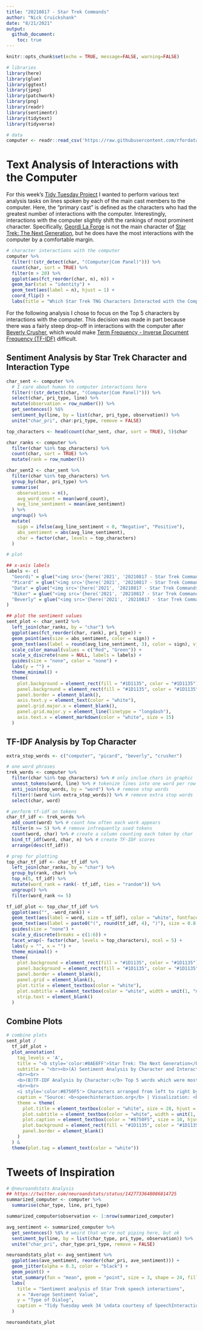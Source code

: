```yaml
---
title: "20210817 - Star Trek Commands"
author: "Nick Cruickshank"
date: "8/21/2021"
output: 
  github_document:
    toc: true
---
```


```r
knitr::opts_chunk$set(echo = TRUE, message=FALSE, warning=FALSE)
```

```r
# libraries
library(here)
library(glue)
library(ggtext)
library(jpeg)
library(patchwork)
library(png)
library(readr)
library(sentimentr)
library(tidytext)
library(tidyverse)
```

```r
# data
computer <- readr::read_csv('https://raw.githubusercontent.com/rfordatascience/tidytuesday/master/data/2021/2021-08-17/computer.csv')
```

# Text Analysis of Interactions with the Computer

For this week's [Tidy Tuesday Project](https://github.com/rfordatascience/tidytuesday/tree/master/data/2021/2021-08-17) I wanted to perform various text analysis tasks on lines spoken by each of the main cast members to the computer. Here, the "primary cast" is defined as the characters who had the greatest number of interactions with the computer. Interestingly, interactions with the computer slightly shift the rankings of most prominent character. Specifically, [Geordi La Forge](https://en.wikipedia.org/wiki/Geordi_La_Forge) is not the main character of [Star Trek: The Next Generation](https://en.wikipedia.org/wiki/Star_Trek:_The_Next_Generation), but he does have the most interactions with the computer by a comfortable margin.

```r
# character interactions with the computer
computer %>%
  filter(!(str_detect(char, "(Computer|Com Panel)"))) %>%
  count(char, sort = TRUE) %>%
  filter(n > 20) %>%
  ggplot(aes(fct_reorder(char, n), n)) + 
  geom_bar(stat = "identity") + 
  geom_text(aes(label = n), hjust = 1) +
  coord_flip() + 
  labs(title = "Which Star Trek TNG Characters Interacted with the Computer the Most?")
```

For the following analysis I chose to focus on the Top 5 characters by interactions with the computer. This decision was made in part because there was a fairly steep drop-off in interactions with the computer after [Beverly Crusher](https://en.wikipedia.org/wiki/Beverly_Crusher), which would make [Term Frequency - Inverse Document Frequency (TF-IDF)](https://en.wikipedia.org/wiki/Tf%E2%80%93idf) difficult.

## Sentiment Analysis by Star Trek Character and Interaction Type

```r
char_sent <- computer %>%
  # I care about human to computer interactions here
  filter(!(str_detect(char, "(Computer|Com Panel)"))) %>%
  select(char, pri_type, line) %>%
  mutate(observation = row_number()) %>%
  get_sentences() %$%
  sentiment_by(line, by = list(char, pri_type, observation)) %>%
  unite("char_pri", char:pri_type, remove = FALSE)

top_characters <- head(count(char_sent, char, sort = TRUE), 5)$char

char_ranks <- computer %>%
  filter(char %in% top_characters) %>%
  count(char, sort = TRUE) %>%
  mutate(rank = row_number())

char_sent2 <- char_sent %>%
  filter(char %in% top_characters) %>%
  group_by(char, pri_type) %>%
  summarise(
    observations = n(),
    avg_word_count = mean(word_count),
    avg_line_sentiment = mean(ave_sentiment)
  ) %>%
  ungroup() %>%
  mutate(
    sign = ifelse(avg_line_sentiment < 0, "Negative", "Positive"),
    abs_sentiment = abs(avg_line_sentiment),
    char = factor(char, levels = top_characters)
  )
```

```r
# plot

## x-axis labels
labels <- c(
  "Geordi" = glue("<img src='{here('2021', '20210817 - Star Trek Commands', 'images', 'geordi.jpg')}' width='80'/><br>**Geordi**"),
  "Picard" = glue("<img src='{here('2021', '20210817 - Star Trek Commands', 'images', 'picard.jpg')}' width='80'/><br>**Picard**"),
  "Data" = glue("<img src='{here('2021', '20210817 - Star Trek Commands', 'images', 'data.jpg')}' width='80'/><br>**Data**"),
  "Riker" = glue("<img src='{here('2021', '20210817 - Star Trek Commands', 'images', 'riker.jpg')}' width='80'/><br>**Riker**"),
  "Beverly" = glue("<img src='{here('2021', '20210817 - Star Trek Commands', 'images', 'beverly.jpg')}' width='80'/><br>**Beverly**")
)

## plot the sentiment values
sent_plot <- char_sent2 %>%
  left_join(char_ranks, by = "char") %>%
  ggplot(aes(fct_reorder(char, rank), pri_type)) + 
  geom_point(aes(size = abs_sentiment, color = sign)) + 
  geom_text(aes(label = round(avg_line_sentiment, 3), color = sign), vjust = 1.75) +
  scale_color_manual(values = c("Red", "Green")) + 
  scale_x_discrete(name = NULL, labels = labels) +
  guides(size = "none", color = "none") +
  labs(y = "") + 
  theme_minimal() + 
  theme(
    plot.background = element_rect(fill = "#1D1135", color = "#1D1135"),
    panel.background = element_rect(fill = "#1D1135", color = "#1D1135"),
    panel.border = element_blank(),
    axis.text.y = element_text(color = "white"),
    panel.grid.major.x = element_blank(),
    panel.grid.major.y = element_line(linetype = "longdash"),
    axis.text.x = element_markdown(color = "white", size = 15)
  )
```

## TF-IDF Analysis by Top Character

```r
extra_stop_words <- c("computer", "picard", "beverly", "crusher")

# one word phrases
trek_words <- computer %>%
  filter(char %in% top_characters) %>% # only inclue chars in graphic
  unnest_tokens(word, line) %>% # tokenize lines into one word per row
  anti_join(stop_words, by = "word") %>% # remove stop words
  filter(!(word %in% extra_stop_words)) %>% # remove extra stop words
  select(char, word)

# perform tf-idf on tokens
char_tf_idf <- trek_words %>%
  add_count(word) %>% # count how often each work appears
  filter(n >= 5) %>% # remove infrequently used tokens
  count(word, char) %>% # create a column counting each token by char
  bind_tf_idf(word, char, n) %>% # create TF-IDF scores
  arrange(desc(tf_idf))

# prep for plotting
top_char_tf_idf <- char_tf_idf %>%
  left_join(char_ranks, by = "char") %>%
  group_by(rank, char) %>%
  top_n(5, tf_idf) %>%
  mutate(word_rank = rank(- tf_idf, ties = "random")) %>%
  ungroup() %>%
  filter(word_rank <= 5) 

tf_idf_plot <- top_char_tf_idf %>%
  ggplot(aes("", -word_rank)) + 
  geom_text(aes(label = word, size = tf_idf), color = "white", fontface = "bold") + 
  geom_text(aes(label = paste0("(", round(tf_idf, 4), ")"), size = 0.8 * tf_idf), vjust = 2, color = "white") +
  guides(size = "none") +
  scale_y_discrete(breaks = c(1:6)) +
  facet_wrap(~ factor(char, levels = top_characters), ncol = 5) + 
  labs(y = "", x = "") +
  theme_minimal() + 
  theme(
    plot.background = element_rect(fill = "#1D1135", color = "#1D1135"),
    panel.background = element_rect(fill = "#1D1135", color = "#1D1135"),
    panel.border = element_blank(),
    panel.grid = element_blank(),
    plot.title = element_textbox(color = "white"),
    plot.subtitle = element_textbox(color = "white", width = unit(1, "npc"), margin = margin(b = 15)),
    strip.text = element_blank()
  )
```

## Combine Plots

```r
# combine plots
sent_plot /
  tf_idf_plot + 
  plot_annotation(
    tag_levels = 'A',
    title = "<b style='color:#8AE6FF'>Star Trek: The Next Generation</b><br><i style='color:#8750F5'>Interactions with the Computer</i>",
    subtitle = "<br><b>(A) Sentiment Analysis by Character and Interaction Type:</b> Average sentiment value of lines spoken by each character by interaction type. Size represents absolute sentiment. Color represents sign (<b style='color:red'>negative</b> or <b style='color:green'>positive</b>). Exact sentiment value shown below the points.
    <br><br>
    <b>(B)TF-IDF Analysis by Character:</b> Top 5 words which were most unique to that character compared to the other primary characters as determined by term frequency-inverse document frequency (TF-IDF) analysis. Terms are ranked from highest to lowest TF-IDF score, with the exact value provided below the word.
    <br><br>
    <i style='color:#8750F5'> Characters arranged from left to right by the number of interactions with the computer.</i>",
    caption = "Source: <b>speechinteraction.org</b> | Visualization: <b>NCruickshank (@shank4494)</b> | #TidyTuesday",
    theme = theme(
      plot.title = element_textbox(color = "white", size = 28, hjust = 0.5, halign = 0.5),
      plot.subtitle = element_textbox(color = "white", width = unit(1, "npc"), margin = margin(b = 15), halign = 0.5),
      plot.caption = element_textbox(color = "#8750F5", size = 10, hjust = 0.5),
      plot.background = element_rect(fill = "#1D1135", color = "#1D1135"),
      panel.border = element_blank()
    )
  ) &
  theme(plot.tag = element_text(color = "white"))
```

# Tweets of Inspiration

```r
# @neuroandstats Analysis
## https://twitter.com/neuroandstats/status/1427733648086814725
summarized_computer <- computer %>%
  summarise(char_type, line, pri_type)

summarized_computer$observation <- 1:nrow(summarized_computer)

avg_sentiment <- summarized_computer %>%
  get_sentences() %$% # weird that we're not piping here, but ok
  sentiment_by(line, by = list(char_type, pri_type, observation)) %>%
  unite("char_pri", char_type:pri_type, remove = FALSE)

neuroandstats_plot <- avg_sentiment %>%
  ggplot(aes(ave_sentiment, reorder(char_pri, ave_sentiment))) + 
  geom_jitter(alpha = 0.3, color = "black") + 
  geom_point() + 
  stat_summary(fun = "mean", geom = "point", size = 3, shape = 24, fill = "red") + 
  labs(
    title = "Sentiment analysis of Star Trek speech interactions",
    x = "Average Sentiment Value",
    y = "Type of Dialog",
    caption = "Tidy Tuesday week 34 \ndata courtesy of SpeechInteraction.org\nVisualization inspired by code from @neuroandstats"
  )

neuroandstats_plot
```
